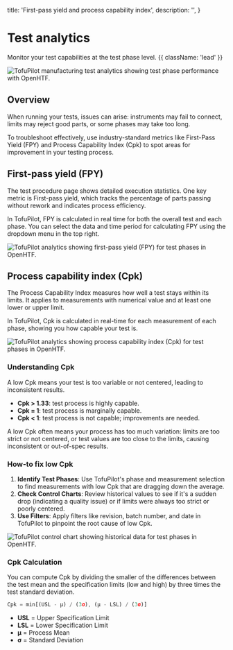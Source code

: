   title: 'First-pass yield and process capability index',
  description: '',
}

# Test analytics

Monitor your test capabilities at the test phase level. {{ className: 'lead' }}

<Image
  src="/analytics-header.png"
  alt="TofuPilot manufacturing test analytics showing test phase performance with OpenHTF."
/>

## Overview

When running your tests, issues can arise: instruments may fail to connect, limits may reject good parts, or some phases may take too long.

To troubleshoot effectively, use industry-standard metrics like First-Pass Yield (FPY) and Process Capability Index (Cpk) to spot areas for improvement in your testing process.

## First-pass yield (FPY)

The test procedure page shows detailed execution statistics. One key metric is First-pass yield, which tracks the percentage of parts passing without rework and indicates process efficiency.

In TofuPilot, FPY is calculated in real time for both the overall test and each phase. You can select the data and time period for calculating FPY using the dropdown menu in the top right.

<Image
  src="/analytics-first-pass-yield.png"
  alt="TofuPilot analytics showing first-pass yield (FPY) for test phases in OpenHTF."
/>

## Process capability index (Cpk)

The Process Capability Index measures how well a test stays within its limits. It applies to measurements with numerical value and at least one lower or upper limit.

In TofuPilot, Cpk is calculated in real-time for each measurement of each phase, showing you how capable your test is.

<Image
  src="/analytics-cpk.png"
  alt="TofuPilot analytics showing process capability index (Cpk) for test phases in OpenHTF."
/>

### Understanding Cpk

A low Cpk means your test is too variable or not centered, leading to inconsistent results.

- **Cpk > 1.33**: test process is highly capable.
- **Cpk = 1**: test process is marginally capable.
- **Cpk < 1**: test process is not capable; improvements are needed.

A low Cpk often means your process has too much variation: limits are too strict or not centered, or test values are too close to the limits, causing inconsistent or out-of-spec results.

### How-to fix low Cpk

1. **Identify Test Phases**: Use TofuPilot's phase and measurement selection to find measurements with low Cpk that are dragging down the average.
2. **Check Control Charts**: Review historical values to see if it's a sudden drop (indicating a quality issue) or if limits were always too strict or poorly centered.
3. **Use Filters**: Apply filters like revision, batch number, and date in TofuPilot to pinpoint the root cause of low Cpk.

<Image
  src="/analytics-control-chart.png"
  alt="TofuPilot control chart showing historical data for test phases in OpenHTF."
/>

### Cpk Calculation

You can compute Cpk by dividing the smaller of the differences between the test mean and the specification limits (low and high) by three times the test standard deviation.

```jsx
Cpk = min[(USL - μ) / (3σ), (μ - LSL) / (3σ)]
```

- **USL** = Upper Specification Limit
- **LSL** = Lower Specification Limit
- **μ** = Process Mean
- **σ** = Standard Deviation
